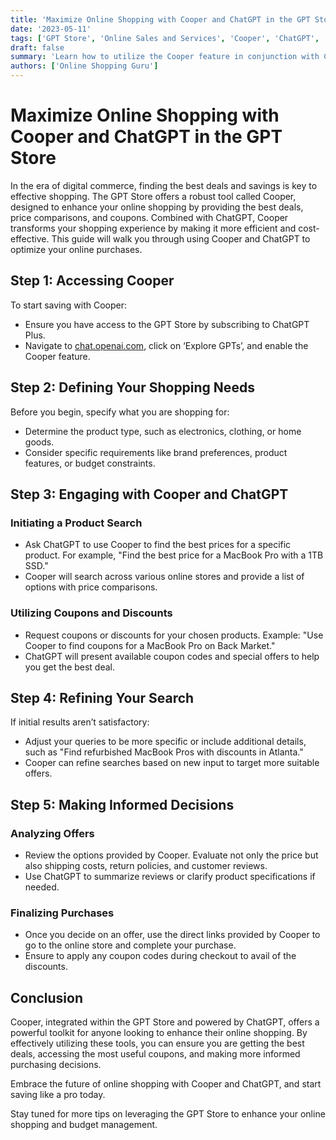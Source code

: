 ```yaml
---
title: 'Maximize Online Shopping with Cooper and ChatGPT in the GPT Store'
date: '2023-05-11'
tags: ['GPT Store', 'Online Sales and Services', 'Cooper', 'ChatGPT', 'Coupons']
draft: false
summary: 'Learn how to utilize the Cooper feature in conjunction with ChatGPT to find the best deals, compare prices, and access valuable coupons for your online shopping needs. This guide provides step-by-step instructions to enhance your shopping experience.'
authors: ['Online Shopping Guru']
---
```


# Maximize Online Shopping with Cooper and ChatGPT in the GPT Store

In the era of digital commerce, finding the best deals and savings is key to effective shopping. The GPT Store offers a robust tool called Cooper, designed to enhance your online shopping by providing the best deals, price comparisons, and coupons. Combined with ChatGPT, Cooper transforms your shopping experience by making it more efficient and cost-effective. This guide will walk you through using Cooper and ChatGPT to optimize your online purchases.

## Step 1: Accessing Cooper

To start saving with Cooper:
- Ensure you have access to the GPT Store by subscribing to ChatGPT Plus.
- Navigate to [chat.openai.com](https://chat.openai.com), click on ‘Explore GPTs’, and enable the Cooper feature.

## Step 2: Defining Your Shopping Needs

Before you begin, specify what you are shopping for:
- Determine the product type, such as electronics, clothing, or home goods.
- Consider specific requirements like brand preferences, product features, or budget constraints.

## Step 3: Engaging with Cooper and ChatGPT

### Initiating a Product Search
- Ask ChatGPT to use Cooper to find the best prices for a specific product. For example, "Find the best price for a MacBook Pro with a 1TB SSD."
- Cooper will search across various online stores and provide a list of options with price comparisons.

### Utilizing Coupons and Discounts
- Request coupons or discounts for your chosen products. Example: "Use Cooper to find coupons for a MacBook Pro on Back Market."
- ChatGPT will present available coupon codes and special offers to help you get the best deal.

## Step 4: Refining Your Search

If initial results aren’t satisfactory:
- Adjust your queries to be more specific or include additional details, such as "Find refurbished MacBook Pros with discounts in Atlanta."
- Cooper can refine searches based on new input to target more suitable offers.

## Step 5: Making Informed Decisions

### Analyzing Offers
- Review the options provided by Cooper. Evaluate not only the price but also shipping costs, return policies, and customer reviews.
- Use ChatGPT to summarize reviews or clarify product specifications if needed.

### Finalizing Purchases
- Once you decide on an offer, use the direct links provided by Cooper to go to the online store and complete your purchase.
- Ensure to apply any coupon codes during checkout to avail of the discounts.

## Conclusion

Cooper, integrated within the GPT Store and powered by ChatGPT, offers a powerful toolkit for anyone looking to enhance their online shopping. By effectively utilizing these tools, you can ensure you are getting the best deals, accessing the most useful coupons, and making more informed purchasing decisions.

Embrace the future of online shopping with Cooper and ChatGPT, and start saving like a pro today.

Stay tuned for more tips on leveraging the GPT Store to enhance your online shopping and budget management.
